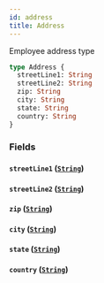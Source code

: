 ```yaml
---
id: address
title: Address
---
```


Employee address type

```graphql
type Address {
  streetLine1: String
  streetLine2: String
  zip: String
  city: String
  state: String
  country: String
}
```

### Fields

#### `streetLine1` ([`String`](/docs/partners/truework/scalars/string))

#### `streetLine2` ([`String`](/docs/partners/truework/scalars/string))

#### `zip` ([`String`](/docs/partners/truework/scalars/string))

#### `city` ([`String`](/docs/partners/truework/scalars/string))

#### `state` ([`String`](/docs/partners/truework/scalars/string))

#### `country` ([`String`](/docs/partners/truework/scalars/string))
